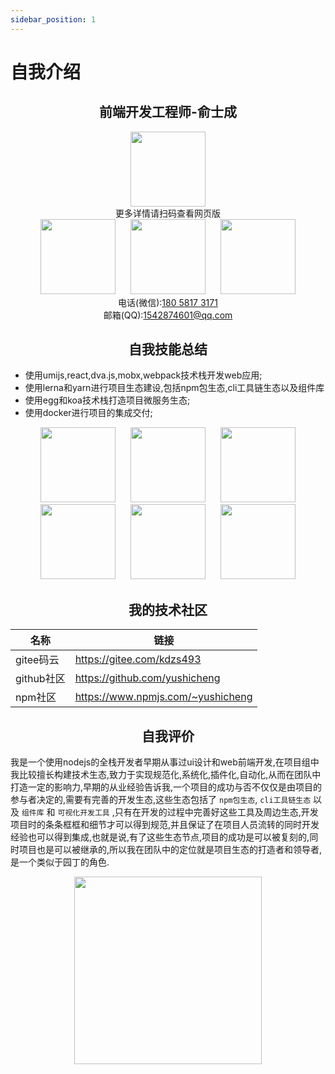 ```yaml
---
sidebar_position: 1
---
```


# 自我介绍

<h2 align="center">前端开发工程师-俞士成</h2>

<div align="center">
  <img hspace="10" width="120" src={require("@site/static/photos/qrcode.png").default}/>
  <div>更多详情请扫码查看网页版</div>
</div>

<div align="center">
  <img hspace="10" width="120" src={require("@site/static/photos/WechatIMG2.jpeg").default}/>
  <img hspace="10" width="120" src={require("@site/static/photos/WechatIMG4.jpeg").default}/>
  <img hspace="10" width="120" src={require("@site/static/photos/WechatIMG5.jpeg").default}/>
</div>

<div align="center">
  <div>
    电话(微信):<a href="tel:18058173171">180 5817 3171</a>
  </div>
  <div>
    邮箱(QQ):<a href="mail:1542874601@qq.com">1542874601@qq.com</a>
  </div>
</div>

<h2 align="center">自我技能总结</h2>

- 使用umijs,react,dva.js,mobx,webpack技术栈开发web应用;
- 使用lerna和yarn进行项目生态建设,包括npm包生态,cli工具链生态以及组件库
- 使用egg和koa技术栈打造项目微服务生态;
- 使用docker进行项目的集成交付;

<div align="center">
  <img hspace="10" width="120" src={require("@site/static/logos/20171113192033_1230.png").default}/>
  <img hspace="10" width="120" src={require("@site/static/logos/1477618837-4668.jpg").default}/>
  <img hspace="10" width="120" src={require("@site/static/logos/TB1zomHwxv1gK0jSZFFXXb0sXXa-200-200.png").default}/>
  <img hspace="10" width="120" src={require("@site/static/logos/79596653-38f81200-80e1-11ea-98cd-1c6a3bb5de51.png").default}/>
  <img hspace="10" width="120" src={require("@site/static/logos/JFKAMfmPehWfhBPdCjrw.png").default}/>
  <img hspace="10" width="120" src={require("@site/static/logos/docker.png").default}/>
</div>


<h2 align="center">我的技术社区</h2>

| 名称       | 链接                              |
| ---------- | --------------------------------- |
| gitee码云  | https://gitee.com/kdzs493         |
| github社区 | https://github.com/yushicheng     |
| npm社区    | https://www.npmjs.com/~yushicheng |

<h2 align="center">自我评价</h2>

我是一个使用nodejs的全栈开发者早期从事过ui设计和web前端开发,在项目组中我比较擅长构建技术生态,致力于实现规范化,系统化,插件化,自动化,从而在团队中打造一定的影响力,早期的从业经验告诉我,一个项目的成功与否不仅仅是由项目的参与者决定的,需要有完善的开发生态,这些生态包括了 `npm包生态`, `cli工具链生态` 以及 `组件库` 和 `可视化开发工具` ,只有在开发的过程中完善好这些工具及周边生态,开发项目时的条条框框和细节才可以得到规范,并且保证了在项目人员流转的同时开发经验也可以得到集成,也就是说,有了这些生态节点,项目的成功是可以被复刻的,同时项目也是可以被继承的,所以我在团队中的定位就是项目生态的打造者和领导者,是一个类似于园丁的角色.

<div align="center">
  <img hspace="10" width="300" src={require("@site/static/photos/IMG_3708.jpg").default}/>
</div>